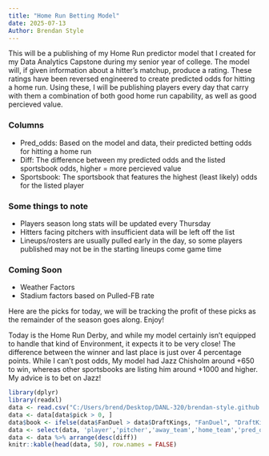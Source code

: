 ```yaml
---
title: "Home Run Betting Model"
date: 2025-07-13
Author: Brendan Style
---
```


This will be a publishing of my Home Run predictor model that I created for my
Data Analytics Capstone during my senior year of college. The model will, if given
information about a hitter's matchup, produce a rating. These ratings
have been reversed engineered to create predicted odds for hitting a home run. Using
these, I will be publishing players every day that carry with them a combination
of both good home run capability, as well as good percieved value.

### Columns

- Pred_odds: Based on the model and data, their predicted betting odds for hitting a home run
- Diff: The difference between my predicted odds and the listed sportsbook odds, higher = more percieved value
- Sportsbook: The sportsbook that features the highest (least likely) odds for the listed player


### Some things to note

- Players season long stats will be updated every Thursday
- Hitters facing pitchers with insufficient data will be left off the list
- Lineups/rosters are usually pulled early in the day, so some players published may
not be in the starting lineups come game time

### Coming Soon
- Weather Factors
- Stadium factors based on Pulled-FB rate

Here are the picks for today, we will be tracking the profit of these picks as
the remainder of the season goes along. Enjoy!

Today is the Home Run Derby, and while my model certainly isn't equipped to handle that kind of
Environment, it expects it to be very close! The difference between the winner and
last place is just over 4 percentage points. While I can't post odds, My model
had Jazz Chisholm around +650 to win, whereas other sportsbooks are listing him
around +1000 and higher. My advice is to bet on Jazz!

```r
library(dplyr)
library(readxl)
data <- read.csv("C:/Users/brend/Desktop/DANL-320/brendan-style.github.io/daily_lineups.csv")
data <- data[data$pick > 0, ]
data$book <- ifelse(data$FanDuel > data$DraftKings, "FanDuel", "DraftKings")
data <- select(data, 'player','pitcher','away_team','home_team','pred_odds','diff','book')
data <- data %>% arrange(desc(diff))
knitr::kable(head(data, 50), row.names = FALSE)
```